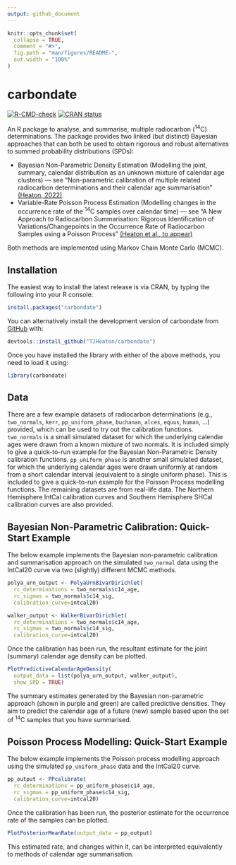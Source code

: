 ```yaml
---
output: github_document
---
```


<!-- README.md is generated from README.Rmd. Please edit that file -->

```r
knitr::opts_chunk$set(
  collapse = TRUE,
  comment = "#>",
  fig.path = "man/figures/README-",
  out.width = "100%"
)
```

# carbondate

<!-- badges: start -->
[![R-CMD-check](https://github.com/TJHeaton/carbondate/actions/workflows/R-CMD-check.yaml/badge.svg)](https://github.com/TJHeaton/carbondate/actions/workflows/R-CMD-check.yaml)
[![CRAN status](https://www.r-pkg.org/badges/version/carbondate)](https://CRAN.R-project.org/package=carbondate)
<!-- badges: end -->

An R package to analyse, and summarise, multiple radiocarbon (^14^C) determinations. The package provides two linked (but distinct) Bayesian approaches that can both be used to obtain rigorous and robust alternatives to summed probability distributions (SPDs):

- Bayesian Non-Parametric Density Estimation (Modelling the joint, summary, calendar distribution as an unknown mixture of calendar age clusters) --- see "Non-parametric calibration of multiple related radiocarbon determinations and their calendar age summarisation" [(Heaton, 2022)](http://doi.org/10.1111/rssc.12599).
- Variable-Rate Poisson Process Estimation (Modelling changes in the occurrence rate of the ^14^C samples over calendar time) --- see "A New Approach to Radiocarbon Summarisation: Rigorous Identification of Variations/Changepoints in the Occurrence Rate of Radiocarbon Samples using a Poisson Process" [(Heaton et al., to appear)](https://arxiv.org/abs/2501.15980)      

Both methods are implemented using Markov Chain Monte Carlo (MCMC). 

## Installation

The easiest way to install the latest release is via CRAN, by typing the following into your R console:
``` r
install.packages("carbondate")
```

You can alternatively install the development version of carbondate from
[GitHub](https://github.com/) with:

``` r
devtools::install_github("TJHeaton/carbondate")
```
Once you have installed the library with either of the above methods, you need to load it using:

```r
library(carbondate)
```

## Data

There are a few example datasets of radiocarbon determinations (e.g., `two_normals`, `kerr`, `pp_uniform_phase`, `buchanan`, `alces`, `equus`, `human`, ...) provided,
which can be used to try out the calibration functions. `two_normals` is a small simulated  dataset for which the underlying calendar ages were drawn from a known mixture of two normals. It is included simply to give a quick-to-run example for the Bayesian Non-Parametric Density calibration functions.
`pp_uniform_phase` is another small simulated dataset, for which the underlying calendar ages were drawn uniformly at random from a short calendar interval (equivalent to a single uniform phase). This is included to give a quick-to-run example for the Poisson Process modelling functions.
The remaining datasets are from real-life data. The Northern Hemisphere IntCal calibration curves and Southern Hemisphere SHCal calibration curves are also provided.

## Bayesian Non-Parametric Calibration: Quick-Start Example

The below example implements the Bayesian non-parametric calibration and summarisation approach on the simulated `two_normal` data using the IntCal20 curve via two (slightly) different MCMC methods.

```r
polya_urn_output <- PolyaUrnBivarDirichlet(
  rc_determinations = two_normals$c14_age,
  rc_sigmas = two_normals$c14_sig,
  calibration_curve=intcal20)

walker_output <- WalkerBivarDirichlet(
  rc_determinations = two_normals$c14_age,
  rc_sigmas = two_normals$c14_sig,
  calibration_curve=intcal20)
```

Once the calibration has been run, the resultant estimate for the joint (summary) calendar age density can be plotted. 

```r
PlotPredictiveCalendarAgeDensity(
  output_data = list(polya_urn_output, walker_output),
  show_SPD = TRUE)
```
The summary estimates generated by the Bayesian non-parametric approach (shown in purple and green) are called predictive densities. They aim to predict the calendar age of a future (new) sample based upon the set of ^14^C samples that you have summarised. 


## Poisson Process Modelling: Quick-Start Example

The below example implements the Poisson process modelling approach using the simulated `pp_uniform_phase` data and the IntCal20 curve.

```r
pp_output <- PPcalibrate(
  rc_determinations = pp_uniform_phase$c14_age,
  rc_sigmas = pp_uniform_phase$c14_sig,
  calibration_curve=intcal20)
```

Once the calibration has been run, the posterior estimate for the occurrence rate of the samples can be plotted.

```r
PlotPosteriorMeanRate(output_data = pp_output)
```
This estimated rate, and changes within it, can be interpreted equivalently to methods of calendar age summarisation. 
